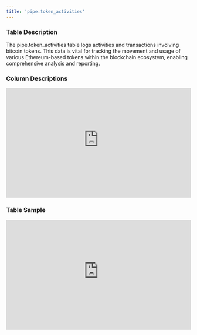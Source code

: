 ```yaml
---
title: 'pipe.token_activities'
---
```


### Table Description
The pipe.token_activities table logs activities and transactions involving bitcoin tokens. This data is vital for tracking the movement and usage of various Ethereum-based tokens within the blockchain ecosystem, enabling comprehensive analysis and reporting.
### Column Descriptions

<div>
    <iframe
        src="https://doc-embed-app.chainbasehq.com/columns/pipe.token_activities"
        width="100%"
        height="300px"
        frameBorder="0"
        scrolling="no"
    ></iframe>
</div>

### Table Sample

<div>
    <iframe
        src="https://doc-embed-app.chainbasehq.com/data/pipe.token_activities"
        width="100%"
        height="300px"
        frameBorder="0"
        scrolling="no"
    ></iframe>
</div>
